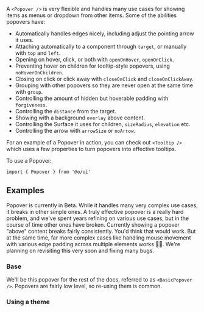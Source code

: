 A `<Popover />` is very flexible and handles many use cases for showing items as menus or dropdown
from other items. Some of the abilities popovers have:

- Automatically handles edges nicely, including adjust the pointing arrow it uses.
- Attaching automatically to a component through `target`, or manually with `top` and `left`.
- Opening on hover, click, or both with `openOnHover`, `openOnClick`.
- Preventing hover on children for tooltip-style popovers, using `noHoverOnChildren`.
- Closing on click or click away with `closeOnClick` and `closeOnClickAway`.
- Grouping with other popovers so they are never open at the same time with `group`.
- Controlling the amount of hidden but hoverable padding with `forgiveness`.
- Controlling the `distance` from the target.
- Showing with a background `overlay` above content.
- Controlling the Surface it uses for children, `sizeRadius`, `elevation` etc.
- Controlling the arrow with `arrowSize` or `noArrow`.

For an example of a Popover in action, you can check out `<Tooltip />` which uses a few properties
to turn popovers into effective tooltips.

To use a Popover:

```tsx
import { Popover } from '@o/ui'
```

## Examples

Popover is currently in Beta. While it handles many very complex use cases, it breaks in other
simple ones. A truly effective popover is a really hard problem, and we've spent years refining on
various use cases, but in the course of time other ones have broken. Currently showing a popover
"above" content breaks fairly consistently. You'd think that would work. But at the same time, far
more complex cases like handling mouse movement with various edge padding across multiple elements
works 🤷‍♀️. We're planning on revisiting this very soon and fixing many bugs.

### Base

We'll be this popover for the rest of the docs, referred to as `<BasicPopover />`. Popovers are
fairly low level, so re-using them is common.

<Example id="Basic" />

### Using a theme

<Example id="Themed" />
